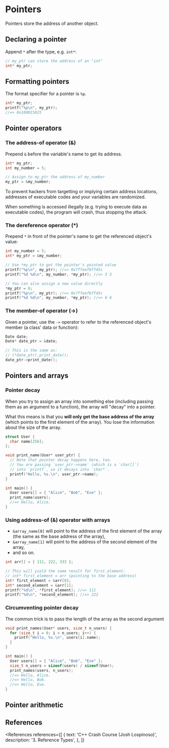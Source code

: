 
# Pointers

Pointers store the address of another object.

## Declaring a pointer

Append `*` after the type, e.g. `int*`:

```cpp
// my_ptr can store the address of an "int"
int* my_ptr;
```

## Formatting pointers

The format specifier for a pointer is `%p`.

```cpp
int* my_ptr;
printf("%p\n", my_ptr);
//=> 0x100015025
```

## Pointer operators

### The address-of operator (&)

Prepend `&` before the variable's name to get its address.

```cpp
int* my_ptr;
int my_number = 5;

// Assign to my_ptr the address of my_number
my_ptr = &my_number;
```

<NoteBox title="Address Space Layout Randomization (ASLR)">
  <p>
    To prevent hackers from targetting or implying certain address locations, addresses of
    executable codes and your variables are randomized.
  </p>
  <p>
    When something is accessed illegally (e.g. trying to execute data as executable codes), the
    program will crash, thus stopping the attack.
  </p>
</NoteBox>

### The dereference operator (\*)

Prepend `*` in front of the pointer's name to get the referenced object's value:

```cpp
int my_number = 5;
int* my_ptr = &my_number;

// Use *my_ptr to get the pointer's pointed value
printf("%p\n", my_ptr); //=> 0x7ffeefbff45c
printf("%d %d\n", my_number, *my_ptr); //=> 5 5

// You can also assign a new value directly
*my_ptr = 6;
printf("%p\n", my_ptr); //=> 0x7ffeefbff45c
printf("%d %d\n", my_number, *my_ptr); //=> 6 6
```

### The member-of operator (->)

Given a pointer, use the `->` operator to refer to the referenced object's member (a class' data or function):

```cpp
Date date;
Date* date_ptr = &date;

// This is the same as:
// (*date_ptr).print_date();
date_ptr->print_date();
```

## Pointers and arrays

### Pointer decay

When you try to assign an array into something else (including passing them as an argument to a function), the array will "decay" into a pointer.

What this means is that you **will only get the base address of the array** (which points to the first element of the array). You lose the information about the size of the array.

```cpp
struct User {
  char name[256];
};

void print_name(User* user_ptr) {
  // Note that pointer decay happens here, too.
  // You are passing `user_ptr->name` (which is a `char[]`)
  // into `printf`, so it decays into `char*`.
  printf("Hello, %s.\n", user_ptr->name);
}

int main() {
  User users[] = { "Alice", "Bob", "Eve" };
  print_name(users);
  //=> Hello, Alice.
}
```

### Using address-of (&) operator with arrays

- `&array_name[0]` will point to the address of the first element of the array (the same as the base address of the array),
- `&array_name[1]` will point to the address of the second element of the array,
- and so on.

```cpp
int arr[] = { 111, 222, 333 };

// This will yield the same result for first_element:
// int* first_element = arr (pointing to the base address)
int* first_element = &arr[0];
int* second_element = &arr[1];
printf("%d\n", *first_element); //=> 111
printf("%d\n", *second_element); //=> 222
```

### Circumventing pointer decay

The common trick is to pass the length of the array as the second argument

```cpp
void print_names(User* users, size_t n_users) {
  for (size_t i = 0; i < n_users; i++) {
    printf("Hello, %s.\n", users[i].name);
  }
}

int main() {
  User users[] = { "Alice", "Bob", "Eve" };
  size_t n_users = sizeof(users) / sizeof(User);
  print_names(users, n_users);
  //=> Hello, Alice.
  //=> Hello, Bob.
  //=> Hello, Eve.
}
```

## Pointer arithmetic

## References

<References
  references={[
    {
      text: 'C++ Crash Course (Josh Lospinoso)',
      description: '3. Reference Types',
    },
  ]}
></References>
